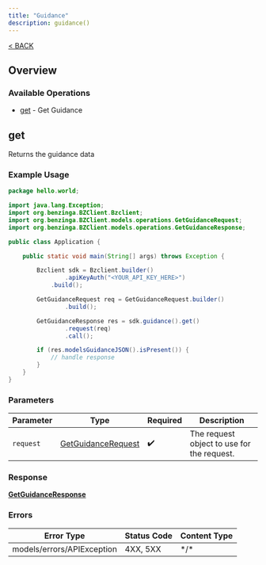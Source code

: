 ```yaml
---
title: "Guidance"
description: guidance()
---
```

[< BACK](/sdks/languages/java#guidance)

## Overview

### Available Operations

* [get](#get) - Get Guidance

## get

Returns the guidance data

### Example Usage

```java
package hello.world;

import java.lang.Exception;
import org.benzinga.BZClient.Bzclient;
import org.benzinga.BZClient.models.operations.GetGuidanceRequest;
import org.benzinga.BZClient.models.operations.GetGuidanceResponse;

public class Application {

    public static void main(String[] args) throws Exception {

        Bzclient sdk = Bzclient.builder()
                .apiKeyAuth("<YOUR_API_KEY_HERE>")
            .build();

        GetGuidanceRequest req = GetGuidanceRequest.builder()
                .build();

        GetGuidanceResponse res = sdk.guidance().get()
                .request(req)
                .call();

        if (res.modelsGuidanceJSON().isPresent()) {
            // handle response
        }
    }
}
```

### Parameters

| Parameter                                                           | Type                                                                | Required                                                            | Description                                                         |
| ------------------------------------------------------------------- | ------------------------------------------------------------------- | ------------------------------------------------------------------- | ------------------------------------------------------------------- |
| `request`                                                           | [GetGuidanceRequest](../../models/operations/GetGuidanceRequest.md) | :heavy_check_mark:                                                  | The request object to use for the request.                          |

### Response

**[GetGuidanceResponse](../../models/operations/GetGuidanceResponse.md)**

### Errors

| Error Type                 | Status Code                | Content Type               |
| -------------------------- | -------------------------- | -------------------------- |
| models/errors/APIException | 4XX, 5XX                   | \*/\*                      |